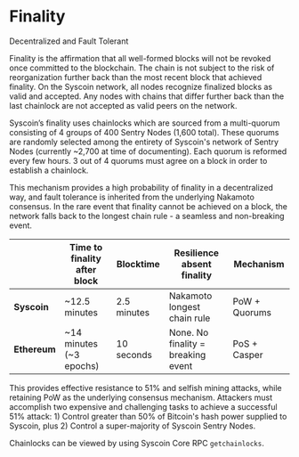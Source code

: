 
# Finality  
Decentralized and Fault Tolerant

Finality is the affirmation that all well-formed blocks will not be revoked once committed to the blockchain. The chain is not subject to the risk of reorganization further back than the most recent block that achieved finality. On the Syscoin network, all nodes recognize finalized blocks as valid and accepted. Any nodes with chains that differ further back than the last chainlock are not accepted as valid peers on the network.

Syscoin’s finality uses chainlocks which are sourced from a multi-quorum consisting of 4 groups of 400 Sentry Nodes (1,600 total). These quorums are randomly selected among the entirety of Syscoin's network of Sentry Nodes (currently ~2,700 at time of documenting). Each quorum is reformed every few hours. 3 out of 4 quorums must agree on a block in order to establish a chainlock.   

This mechanism provides a high probability of finality in a decentralized way, and fault tolerance is inherited from the underlying Nakamoto consensus. In the rare event that finality cannot be achieved on a block, the network falls back to the longest chain rule - a seamless and non-breaking event.

|             |Time to finality after block|Blocktime   |Resilience absent finality        |Mechanism     |
| :-----------|----------------------------|------------|----------------------------------|--------------|
|**Syscoin**  |~12.5 minutes               |2.5 minutes |Nakamoto longest chain rule       |PoW + Quorums |
|**Ethereum** |~14 minutes (~3 epochs)     |10 seconds  |None. No finality = breaking event|PoS + Casper  |


This provides effective resistance to 51% and selfish mining attacks, while retaining PoW as the underlying consensus mechanism. Attackers must accomplish two expensive and challenging tasks to achieve a successful 51% attack: 1) Control greater than 50% of Bitcoin's hash power supplied to Syscoin, plus 2) Control a super-majority of Syscoin Sentry Nodes.

Chainlocks can be viewed by using Syscoin Core RPC `getchainlocks`.